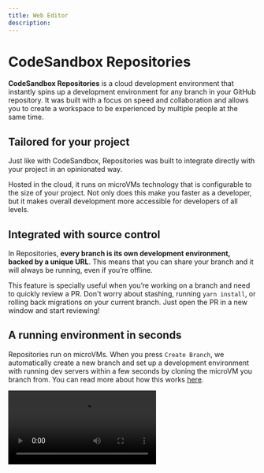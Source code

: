 ```yaml
---
title: Web Editor
description:
---
```



# CodeSandbox Repositories

**CodeSandbox Repositories** is a cloud development environment that instantly spins up a development environment for any branch in your GitHub repository. It was built with a focus on speed and collaboration and allows you to create a workspace to be experienced by multiple people at the same time. 

## Tailored for your project

Just like with CodeSandbox, Repositories was built to integrate directly with your project in an opinionated way.  

Hosted in the cloud, it runs on microVMs technology that is configurable to the size of your project. Not only does this make you faster as a developer, but it makes overall development more accessible for developers of all levels.


## Integrated with source control

In Repositories, **every branch is its own development environment, backed by a unique URL**. This means that you can share your branch and it will always be running, even if you’re offline.

This feature is specially useful when you’re working on a branch and need to quickly review a PR. Don't worry about stashing, running `yarn install`, or rolling back migrations on your current branch. Just open the PR in a new window and start reviewing!

## A running environment in seconds

Repositories run on microVMs. When you press `Create Branch`, we automatically create a new branch and set up a development environment with running dev servers within a few seconds by cloning the microVM you branch from. You can read more about how this works [here](https://codesandbox.io/blog/how-we-clone-a-running-vm-in-2-seconds).

<Video src="../../introduction-gitflow.mp4" />

If you are looking at someone’s PR and want to quickly test a suggestion, simply click `Create Branch`, write the code and share a link to your changes. If you’re happy with the changes, merge that
into the existing PR. All of this in under a minute.

## Integrated with VS Code

Open any branch directly in your local VS Code and use all the extensions and keybindings that you’ve already configured. On top of this, all editors can collaborate seamlessly, so your team members can follow your steps on VS Code without leaving the Web Editor.

<Video src="../../introduction-vscode.mp4" />

## Develop on the go with an iOS native app

<Callout emoji="ℹ️">
The CodeSandbox for iOS app is currently not actively supported.
</Callout>

Pick up where you left off or develop from scratch from an iPad or iPhone with all the functionalities that you would expect from a development environment.

<Video src="../../introduction-ios.mp4" />
